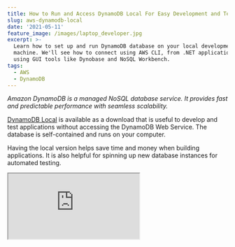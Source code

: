 ```yaml
---
title: How to Run and Access DynamoDB Local For Easy Development and Testing
slug: aws-dynamodb-local
date: '2021-05-11'
feature_image: /images/laptop_developer.jpg
excerpt: >-
  Learn how to set up and run DynamoDB database on your local development
  machine. We'll see how to connect using AWS CLI, from .NET application and
  using GUI tools like Dynobase and NoSQL Workbench.
tags:
  - AWS
  - DynamoDB
---
```

_Amazon DynamoDB is a managed NoSQL database service. It provides fast and predictable performance with seamless scalability._

[DynamoDB Local](https://docs.aws.amazon.com/amazondynamodb/latest/developerguide/DynamoDBLocal.html) is available as a download that is useful to develop and test applications without accessing the DynamoDB Web Service. The database is self-contained and runs on your computer.

Having the local version helps save time and money when building applications. It is also helpful for spinning up new database instances for automated testing.

<iframe src="https://www.youtube.com/embed/ZHMHQmCLakA" />

In this blog post, let's explore how to set up a local instance of DynamoDB, access it from applications and the different modes it supports. We will also look at how the various GUI tools can interact with the locally installed database instance.

The downloadable version of Amazon DynamoDB is an executable .jar file. It runs on Windows, Linux, macOS, and other platforms that support Java. It is also available as a [Docker image](https://hub.docker.com/r/amazon/dynamodb-local/), making it even easier to get started and run.

In this post, I will use the Docker image to set up the DynamoDB. Make sure you have [Docker setup on your local machine](https://www.docker.com/products/docker-desktop) before proceeding.

## DynamoDB Local Using Docker

The below command sets up DynamoDB Local (`amazon/dynamodb-local`) docker image,

-   With name '_dynamodb_' (-- name)
-   Exposes 8000 port in the container on port _8000_ on Docker host (-p)
-   Runs in the background and detached (-d or--detach)
-   With the jar file as the entry point

```bash
docker run `
--name dynamodb `
-p 8000:8000 `
-d amazon/dynamodb-local `
-jar DynamoDBLocal.jar

```

The Docker instance is up and running as shown below in the Docker Desktop UI.

![DynamoDb running on docker windows desktop GUI](/images/dynamodb_local_docker.jpg)

## Accessing DynamoDB

The Local DynamoDB is very similar to the instance available in AWS infrastructure. All ways of [accessing the AWS instance](https://docs.aws.amazon.com/amazondynamodb/latest/developerguide/AccessingDynamoDB.html) also works for the local.

Let's look at some of the common ways and learn how to access the local DynamoDB instance we just set up.

### Using AWS CLI

The AWS Command Line Interface, also called [AWS CLI](https://docs.aws.amazon.com/cli/latest/userguide/cli-chap-welcome.html) is an open-source tool to interact with AWS services from within the command-line shell.

Check out the [Installing AWS CLI](https://docs.aws.amazon.com/cli/latest/userguide/cli-chap-install.html) docs to get it set up on your local machine.

If you are on the Windows platform, you can use <BlogLink
  href="/blog/chocolatey-install-softwares-with-ease"
  title="Tip of the Week: Chocolatey - Install Softwares With Ease"
  description="The sane way to manage software on Windows."
  authorImage="/images/logo-512x512-24.png"
  authorName="Rahul Nath"
  authorTitle="Rahul Pulikkot Nath"
  featureImage="/images/chocolatey.png"
/>, which is a Package Manager for Windows. It makes installing software a breeze, including [awscli](https://community.chocolatey.org/packages/awscli) → `choco install awscli`

Once installed, to start accessing the DynamoDB, we need to configure the credentials. This local version requires any random string as its AWS Access Key ID and Secret Access Key.

Run `aws configure` from the command line and provide fake keys, as shown below.

```bash
aws configure
AWS Access Key ID: "fakeMyKeyId"
AWS Secret Access Key: "fakeSecretAccessKey"
region: "ap-southeast-2"

```

Once that is set up, we can use the `aws dynamodb` command to [interact with DynamoDB.](https://docs.aws.amazon.com/amazondynamodb/latest/developerguide/Tools.CLI.html)

```bash
aws dynamodb create-table `
    --table-name WeatherForecast `
    --attribute-definitions `
        AttributeName=City,AttributeType=S `
        AttributeName=Date,AttributeType=S `
    --key-schema AttributeName=City,KeyType=HASH AttributeName=Date,KeyType=RANGE `
    --provisioned-throughput ReadCapacityUnits=1,WriteCapacityUnits=1 `
    --endpoint-url http://localhost:8000

AWS dynamodb list-tables --endpoint-URL http://localhost:8000

```

The above command creates (`create-table`) a new Table named _WeatherForecast_ with City as the Hash Key and Date the Range Key. The `list-tables` lists all the tables in the specified local instance.

The above commands uses the default region (`ap-southeast-2`), since region is not explicitly specified. Pass in `--region` attribute to explicitly specify a region.

The DynamoDB Local instance creates a unique database file for the AWS Access Key Id and the AWS Region.

For our current set up we have the Access Key id as _fakeMyAccessKeyId_, and the region is _ap-southeast-2._ Because of this the file created is '_fakeMyAccessKeyId\_ap-southeast-2.db_'.

We can see this file by opening the _cli_ for the Docker instance and listing the files in there (as shown below)

![Docker cli with files listed showing the Dynamodb Local file name highlighted](/images/dynamodb_local_docker_cli.jpg)

Any actions against this combination of Access Key and Region are stored in this file. If we delete this file, we will lose all data. Similarly, if we use a different Access Key or Region, it will create a new file.

### From .NET Application

In an earlier post, I had walked through in detail how to get started with [DynamoDB](/blog/aws-dynamodb-net-core/)

Using the [AWSSDK.DynamoDBv2](https://www.nuget.org/packages/AWSSDK.DynamoDBv2/) package and the `DynamoDbContext` class we can connect to the DynamoDB Local instance as well. The setup is very similar to that of connecting to DynamoDB Web Service, as shown below.

<BlogLink
  href="/blog/aws-dynamodb-net-core/"
  title="AWS DynamoDB For The .NET Developer: How To Easily Get Started"
  description="Learn how to get started with AWS DynamoDB with .NET Core by updating the default ASP NET Web API template to use DynamoDB as it’s data store. We will learn to do basic Creat, Read, Update and Delete operations from the API."
  authorImage="/images/logo-512x512-24.png"
  authorName="Rahul Nath"
  authorTitle="Rahul Pulikkot Nath"
  featureImage="/images/aws_dynamodb.jpg"
/>

Instead of specifying the `RegionEndpoint` property, we need to specify the `ServiceURL` and `AuthenticationRegion` properties as part of the AmazonDynamoDbConfig class. Since the database instance depends on the Access Key Id (as we saw before), we need to pass in the `BasicAWSCredentials` with the fake keys.

```csharp
var creds = new BasicAWSCredentials("fakeMyKeyId", "fakeSecretAccessKey");
var config = new AmazonDynamoDBConfig()
{
	ServiceURL = "http://localhost:8000",
	AuthenticationRegion="ap-southeast-2"
};
var client = new AmazonDynamoDBClient(creds,config);
var context = new DynamoDBContext(client);

await context.SaveAsync(new WeatherForecast() { City="test", Date ="testDate" });

var data = await context.ScanAsync<WeatherForecast>(null).GetRemainingAsync();

```

The above code adds a new item to WeatherForecast and runs a Scan operation on the table to get back all the data.

### Using Dynobase

[Dynobase](https://dynobase.dev/) is a GUI client, which helps to explore and interact with DynamoDB easily. It has lots of features and is a popular tool to help manage DyanmoDB databases. It has a free 7-day trial but [requires payment after](https://dynobase.dev/#pricing).

The configuration to connect to the local instance of DynamoDB is available under Settings → Offline Settings (as shown below).

Set the appropriate Port, Regions, and the Access Key Id.

![Dynobase Offline Settings to configure DynamoDb Local configuration](/images/dynamodb_local_dynobase.jpg)

To get the tool to work, I had to update the AWS config file with the `dynamodb-proxy` as shown in the screenshot above.

Once set, we can browse the local instance as shown below. It allows to browse the tables, add data, and a lot more features.

![Dynobase connected to local DynamoDB listing the data in the table](/images/dynamodb_local_dynobase_scan.jpg)

## SharedDB Mode

DynamoDB Local also supports a single database file version. In this, the same file is used regardless of the region or the access key.

We need to [pass in extra parameters](https://docs.aws.amazon.com/amazondynamodb/latest/developerguide/DynamoDBLocal.UsageNotes.html) when creating the docker instance.

-   \-sharedDb → creates single database file named _shared-local-instance.db_.
-   \-dbPath → directory where the database file will be written. (_**DON'T MISS** the '.' after the attribute, which specifies to create in the root folder._)

```bash
docker run `
--name dynamodb-shared `
-p 8002:8000 `
-d amazon/dynamodb-local `
-jar DynamoDBLocal.jar `
-sharedDb -dbPath .

```

To avoid conflicts with the previous local instance, I have updated the `name` and the Docker host port to be 8002.

It creates a new instance of the DynamoDB Local database, as shown below. Exploring the CLI, it also shows the single database file created.

![DynamoDB shared mode with cli visible, showing the shared-local-instance.db file highlighted](/images/dynamodb_local_shared_docker_cli.jpg)

Connecting to `http://localhost:8002` from any region of access key will always fetch data from the single database file.

### NoSQL Workbench

[NoSQL Workbench for Amazon DynamoDB](https://docs.aws.amazon.com/amazondynamodb/latest/developerguide/workbench.html) is a cross-platform GUI application for DynamoDB. It is free and provides data modeling, data visualization, query development features, etc.

Under the _Operation Builder_ (as shown below), we can connect to the local instance specifying the port details.

![NoSQL Workbench showing Operation builder and one table in DynamoDB under the shared mode.](/images/dynamodb_local_nosql_workbench.jpg)

**Note:** With NoSQL Workbench, we can only connect and explore local DynamoDB in Shared mode. The GUI tool does not support specifying Access Key Id, which is required to connect when not in shared mode.

I hope this helps you to set up and get started with DynamoDB Local. The Local instance helps speed up the development process. It avoids the overhead of setting up an AWS account and databases for local development machines.

The local instances also allow to spin up instances for automated testing easily. I will explore this in a future post. Until then, have a great time and see you soon!

Cover Photo by [Christopher Gower](https://unsplash.com/@cgower?utm_source=unsplash&utm_medium=referral&utm_content=creditCopyText) on [Unsplash](https://unsplash.com/s/photos/laptop-developer?utm_source=unsplash&utm_medium=referral&utm_content=creditCopyText).
